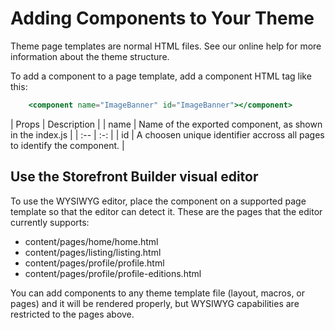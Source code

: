 
<Meta title="Docs/Customization/Adding Components to your theme" />

# Adding Components to Your Theme

Theme page templates are normal HTML files. See our online help for more information about the theme structure.

To add a component to a page template, add a component HTML tag like this:

```jsx
    <component name="ImageBanner" id="ImageBanner"></component>
```
| Props | Description |
| name | Name of the exported component, as shown in the index.js |
| :-- | :-: |
| id | A choosen unique identifier accross all pages to identify the component. |

## Use the Storefront Builder visual editor

To use the WYSIWYG editor, place the component on a supported page template so that the editor can detect it. These are the pages that the editor currently supports:

* content/pages/home/home.html
* content/pages/listing/listing.html
* content/pages/profile/profile.html
* content/pages/profile/profile-editions.html

You can add components to any theme template file (layout, macros, or pages) and it will be rendered properly, but WYSIWYG capabilities are restricted to the pages above.
